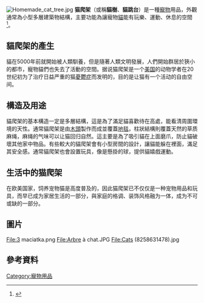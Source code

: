 {{Refimprove|time=2018-09-01T13:23:10+00:00}}
[[File:Homemade_cat_tree.jpg|right]]
'''猫爬架'''（或稱'''貓樹'''、'''貓跳台'''）是一種[[寵物|寵物]]用品，外觀通常為小型多層建築物結構，主要功能為讓寵物[[貓|貓]]能有玩樂、運動、休息的空間<ref>{{Cite news|url=https://www.univers-chat.com/arbre-a-chat/|title=Les Arbres à Chat le Guide pour Aider votre Chat|newspaper=Univers Chat|accessdate=2018-04-13|language=fr|archive-date=2020-11-26|archive-url=https://web.archive.org/web/20201126144359/https://www.univers-chat.com/arbre-a-chat/|dead-url=no}}</ref>。

== 貓爬架的產生 ==
貓在5000年前就開始被人類馴養，但是隨著人類文明發展，人們開始群居於狹小的都市，寵物貓們也失去了活動的空間。据说猫爬架是一个[[美国|美国]]的动物学者在20世纪初为了治疗日益严重的猫[[憂鬱症|憂鬱症]]而发明的，目的是让猫有一个活动的自由空间。

== 構造及用途 ==
貓爬架的基本構造一定是多層結構，這是為了滿足貓喜歡待在高處，能看清周圍環境的天性。通常貓爬架是由[[木頭|木頭]]製作而成並覆蓋[[地毯|地毯]]，柱狀結構則覆蓋天然的草质麻绳，麻绳的气味可以让猫回归自然。這主要是為了吸引貓在上面磨爪，防止貓破壞其他家中物品。有些較大的貓爬架會有小型房間的設計，讓貓能躲在裡面，滿足其安全感。通常貓爬架也會設置玩具，像是懸掛的球，提供貓嬉戲運動。

== 生活中的猫爬架 ==
在欧美国家，饲养宠物猫是高度普及的，因此猫爬架已不仅仅是一种宠物用品和玩具，而早已成为家居生活的一部分，與家庭的格调、装饰风格融为一体，成为不可或缺的一部分。

== 圖片 ==
<gallery>
File:3 maciatka.png
File:Arbre à chat.JPG
File:Cats (8258631478).jpg
</gallery>

==參考資料==
<references />

{{commons category|Cat trees}}
{{Portal bar|貓|動物|border=no}}


[[Category:寵物用品|Category:寵物用品]]